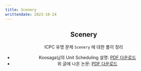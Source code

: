 ---
title: Scenery
writtendate: 2023-10-24
---

<Header />

## Scenery

ICPC 유명 문제 `Scenery` 에 대한 풀이 정리

- Koosaga님의 Unit Scheduling 설명: <a href="/assets/koosaga_scheduling.pdf">PDF 다운로드</a>
- 위 글에 나온 논문: <a href="/assets/doi_0210018.pdf">PDF 다운로드</a>



<Comment />
